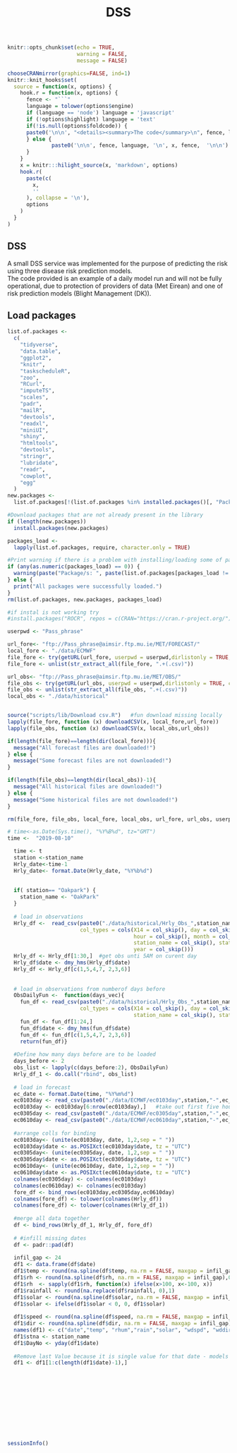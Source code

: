 % DSS 

```r
knitr::opts_chunk$set(echo = TRUE,
                      warning = FALSE,
                      message = FALSE)

chooseCRANmirror(graphics=FALSE, ind=1)
knitr::knit_hooks$set(
  source = function(x, options) {
    hook.r = function(x, options) {
      fence <- "```"
      language = tolower(options$engine)
      if (language == 'node') language = 'javascript'
      if (!options$highlight) language = 'text'
      if(!is.null(options$foldcode)) {
      paste0('\n\n', "<details><summary>The code</summary>\n", fence, language, '\n', x, fence,  '\n\n', "</details>\n")
      } else {
              paste0('\n\n', fence, language, '\n', x, fence,  '\n\n')
      }
    }
    x = knitr:::hilight_source(x, 'markdown', options)
    hook.r(
      paste(c(
        x, 
        ''
      ), collapse = '\n'), 
      options
    )
  }
)

```

## DSS

A small DSS service was implemented for the purpose of predicting the risk using three disease risk prediction models.  
The code provided is an example of a daily model run and will not be fully operational, due to protection of providers of data (Met Eirean) and one of risk prediction models (Blight Management (DK)).  

## Load packages
```r
list.of.packages <-
  c(
    "tidyverse",
    "data.table",
    "ggplot2",
    "knitr",
    "taskscheduleR",
    "zoo",
    "RCurl",
    "imputeTS",
    "scales",
    "padr",
    "mailR",
    "devtools",
    "readxl",
    "miniUI",
    "shiny",
    "htmltools",
    "devtools",
    "stringr",
    "lubridate",
    "readr",
    "cowplot",
    "egg"
  )
new.packages <-
  list.of.packages[!(list.of.packages %in% installed.packages()[, "Package"])]

#Download packages that are not already present in the library
if (length(new.packages))
  install.packages(new.packages)

packages_load <-
  lapply(list.of.packages, require, character.only = TRUE)

#Print warning if there is a problem with installing/loading some of packages
if (any(as.numeric(packages_load) == 0)) {
  warning(paste("Package/s: ", paste(list.of.packages[packages_load != TRUE], sep = ", "), "not loaded!"))
} else {
  print("All packages were successfully loaded.")
}
rm(list.of.packages, new.packages, packages_load)

#if instal is not working try 
#install.packages("ROCR", repos = c(CRAN="https://cran.r-project.org/"))
```
  
  
  
```r
userpwd <- "Pass_phrase"

url_fore<- "ftp://Pass_phrase@aimsir.ftp.mu.ie/MET/FORECAST/"
local_fore <- "./data/ECMWF"
file_fore <- try(getURL(url_fore, userpwd = userpwd,dirlistonly = TRUE, crlf=TRUE ))
file_fore <- unlist(str_extract_all(file_fore, ".+(.csv)"))

url_obs<- "ftp://Pass_phrase@aimsir.ftp.mu.ie/MET/OBS/"
file_obs <- try(getURL(url_obs, userpwd = userpwd,dirlistonly = TRUE, crlf=TRUE ))
file_obs <- unlist(str_extract_all(file_obs, ".+(.csv)"))
local_obs <- "./data/historical"


source("scripts/lib/Download csv.R")   #fun download missing locally
lapply(file_fore, function (x) downloadCSV(x, local_fore,url_fore))
lapply(file_obs, function (x) downloadCSV(x, local_obs,url_obs))

if(length(file_fore)==length(dir(local_fore))){
  message("All forecast files are downloaded!")
} else {
  message("Some forecast files are not downloaded!")
}

if(length(file_obs)==length(dir(local_obs))-1){
  message("All historical files are downloaded!")
} else {
  message("Some historical files are not downloaded!")
}

rm(file_fore, file_obs, local_fore, local_obs, url_fore, url_obs, userpwd, downloadCSV)

```
  
  
  
```r
# time<-as.Date(Sys.time(), "%Y%B%d", tz="GMT")
time <-  "2019-08-10"
```
  
  
  
```r
  time <- t
  station <-station_name
  Hrly_date<-time-1
  Hrly_date<- format.Date(Hrly_date, "%Y%b%d")
  
  
  if( station== "Oakpark") {
    station_name <- "OakPark"
  }
  
  # load in observations
  Hrly_df <-  read_csv(paste0("./data/historical/Hrly_Obs_",station_name,"_",Hrly_date,".csv"),
                       col_types = cols(X14 = col_skip(), day = col_skip(),
                                        hour = col_skip(), month = col_skip(), 
                                        station_name = col_skip(), station_no = col_skip(), 
                                        year = col_skip()))
  Hrly_df <- Hrly_df[1:30,]  #get obs unti 5AM on curent day
  Hrly_df$date <- dmy_hms(Hrly_df$date)
  Hrly_df <- Hrly_df[c(1,5,4,7, 2,3,6)]
  
  
  # load in observations from numberof days before
  ObsDailyFun <-  function(days_vec){
    fun_df <- read_csv(paste0("./data/historical/Hrly_Obs_",station_name,"_",format.Date(time-days_vec, "%Y%b%d"),".csv"),
                       col_types = cols(X14 = col_skip(), day = col_skip(),hour = col_skip(), month = col_skip(), 
                                        station_name = col_skip(), station_no = col_skip(), year = col_skip()))
    fun_df <- fun_df[1:24,] 
    fun_df$date <- dmy_hms(fun_df$date)
    fun_df <- fun_df[c(1,5,4,7, 2,3,6)]
    return(fun_df)}
  
  #Define how many days before are to be loaded
  days_before <- 2
  obs_list <- lapply(c(days_before:2), ObsDailyFun)
  Hrly_df_1 <- do.call("rbind", obs_list)
  
  # load in forecast
  ec_date <- format.Date(time, "%Y%m%d")
  ec0103day <- read_csv(paste0("./data/ECMWF/ec0103day",station,"-",ec_date,"00.csv"),skip = 13)
  ec0103day <- ec0103day[6:nrow(ec0103day),]   #take out first five hours of forecast
  ec0305day <- read_csv(paste0("./data/ECMWF/ec0305day",station,"-",ec_date,"00.csv"), skip = 42)
  ec0610day <- read_csv(paste0("./data/ECMWF/ec0610day",station,"-",ec_date,"00.csv"),skip = 32)
  
  #arrange colls for binding
  ec0103day<- (unite(ec0103day, date, 1,2,sep = " ")) 
  ec0103day$date <- as.POSIXct(ec0103day$date, tz = "UTC")
  ec0305day<- (unite(ec0305day, date, 1,2,sep = " ")) 
  ec0305day$date <- as.POSIXct(ec0305day$date, tz = "UTC")
  ec0610day<- (unite(ec0610day, date, 1,2,sep = " ")) 
  ec0610day$date <- as.POSIXct(ec0610day$date, tz = "UTC")
  colnames(ec0305day) <- colnames(ec0103day)
  colnames(ec0610day) <- colnames(ec0103day)
  fore_df <- bind_rows(ec0103day,ec0305day,ec0610day)
  colnames(fore_df) <- tolower(colnames(Hrly_df))
  colnames(fore_df) <- tolower(colnames(Hrly_df_1))
  
  #merge all data together
  df <- bind_rows(Hrly_df_1, Hrly_df, fore_df) 
  
  # #infill missing dates
  df <- padr::pad(df)
  
  infil_gap <- 24
  df1 <- data.frame(df$date)
  df1$temp <- round(na.spline(df$temp, na.rm = FALSE, maxgap = infil_gap),1)
  df1$rh <- round(na.spline(df$rh, na.rm = FALSE, maxgap = infil_gap),0)
  df1$rh  <- sapply(df1$rh, function(x) ifelse(x>100, x<-100, x))
  df1$rainfall <- round(na.replace(df$rainfall, 0),1)
  df1$solar <- round(na.spline(df$solar, na.rm = FALSE, maxgap = infil_gap),1)
  df1$solar <- ifelse(df1$solar < 0, 0, df1$solar)
  
  df1$speed <- round(na.spline(df$speed, na.rm = FALSE, maxgap = infil_gap),0)
  df1$dir <- round(na.spline(df$dir, na.rm = FALSE, maxgap = infil_gap),0)
  names(df1) <- c("date","temp", "rhum","rain","solar", "wdspd", "wddir")
  df1$stna <- station_name
  df1$DayNo <- yday(df1$date)
  
  #Remove last Value because it is single value for that date - models cant run
  df1 <- df1[1:c(length(df1$date)-1),]

```
  
  
  
```r

```
  
  
  
```r

```
  
  
  
```r

```
  
  
  
```r

```
  
  
  
```r

```
  
  
  
```r

```
  
  
  
```r

```
  
  
  
```r

```
  
  
  
```r

```
  
  
  
```r

```
  
  
  
```r

```


  
```r
sessionInfo()
```
  





























